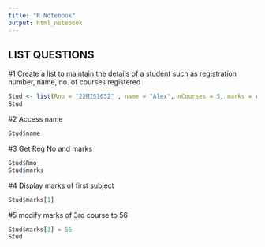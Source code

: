 ```yaml
---
title: "R Notebook"
output: html_notebook
---
```

## LIST QUESTIONS

#1 Create a list to maintain the details of a student such as registration number, name, no. of courses registered

```r
Stud <- list(Rno = "22MIS1032" , name = "Alex", nCourses = 5, marks = c(90,50,43,45,80))
Stud
```
#2 Access name
```r
Stud$name
```

#3 Get Reg No and marks
```r
Stud$Rmo
Stud$marks
```

#4 Display marks of first subject
```r
Stud$marks[1]
```

#5 modify marks of 3rd course to 56
```r
Stud$marks[3] = 56
Stud
```